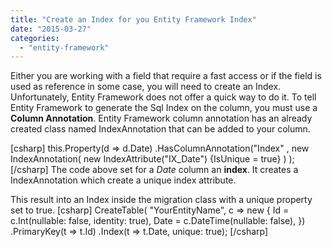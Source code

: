```yaml
---
title: "Create an Index for you Entity Framework Index"
date: "2015-03-27"
categories: 
  - "entity-framework"
---
```


Either you are working with a field that require a fast access or if the field is used as reference in some case, you will need to create an Index. Unfortunately, Entity Framework does not offer a quick way to do it. To tell Entity Framework to generate the Sql Index on the column, you must use a **Column Annotation**. Entity Framework column annotation has an already created class named IndexAnnotation that can be added to your column.

\[csharp\] this.Property(d => d.Date) .HasColumnAnnotation("Index" , new IndexAnnotation( new IndexAttribute("IX\_Date") {IsUnique = true} ) ); \[/csharp\] The code above set for a _Date_ column an **index**. It creates a IndexAnnotation which create a unique index attribute.

This result into an Index inside the migration class with a unique property set to true. \[csharp\] CreateTable( "YourEntityName", c => new { Id = c.Int(nullable: false, identity: true), Date = c.DateTime(nullable: false), }) .PrimaryKey(t => t.Id) .Index(t => t.Date, unique: true); \[/csharp\]
